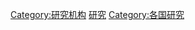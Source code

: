 {{Commonscat|Research institutes by country}}
{{Categories by country|nocat}}

[[Category:研究机构|Category:研究机构]]
[[Category:各國各領域組織|研究]]
[[Category:各国研究|Category:各国研究]]